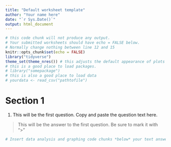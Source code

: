 ```yaml
---
title: "Default worksheet template"
author: "Your name here"
date: "`r Sys.Date()`"
output: html_document
---
```


```r
# this code chunk will not produce any output. 
# Your submitted worksheets should have echo = FALSE below. 
# Normally change nothing between line 12 and 15
knitr::opts_chunk$set(echo = FALSE)
library("tidyverse")
theme_set(theme_nres()) # this adjusts the default appearance of plots
# this is a good place to load packages. 
# library("somepackage")
# this is also a good place to load data
# yourdata <- read_csv("pathtofile")
```

# Section 1

1) This will be the first question. Copy and paste the question text here. 

> This will be the answer to the first question. Be sure to mark it with ">"

```r
# Insert data analysis and graphing code chunks *below* your text answers.
```

